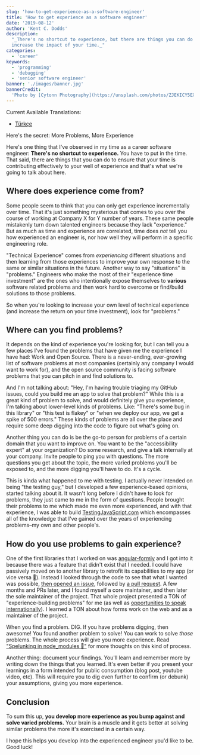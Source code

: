 ```yaml
---
slug: 'how-to-get-experience-as-a-software-engineer'
title: 'How to get experience as a software engineer'
date: '2019-08-12'
author: 'Kent C. Dodds'
description:
  "_There's no shortcut to experience, but there are things you can do to
  increase the impact of your time._"
categories:
  - 'career'
keywords:
  - 'programming'
  - 'debugging'
  - 'senior software engineer'
banner: './images/banner.jpg'
bannerCredit:
  'Photo by [Cytonn Photography](https://unsplash.com/photos/ZJEKICY5EXY)'
---
```


Current Available Translations:

- [Türkçe](https://medium.com/@ismailsimsek/bir-yaz%C4%B1l%C4%B1m-m%C3%BChendisi-olarak-nas%C4%B1l-deneyim-edinebilirsiniz-d5bc19e84c09)

Here's the secret: More Problems, More Experience

Here's one thing that I've observed in my time as a career software engineer:
**There's no shortcut to experience.** You have to put in the time. That said,
there are things that you can do to ensure that your time is contributing
effectively to your well of experience and that's what we're going to talk about
here.

## Where does experience come from?

Some people seem to think that you can only get experience incrementally over
time. That it's just something mysterious that comes to you over the course of
working at Company X for Y number of years. These same people mistakenly turn
down talented engineers because they lack "experience." But as much as time and
experience are correlated, time does _not_ tell you how experienced an engineer
is, nor how well they will perform in a specific engineering role.

"Technical Experience" comes from _experiencing_ different situations and then
learning from those experiences to improve your own response to the same or
similar situations in the future. Another way to say "situations" is "problems."
Engineers who make the most of their "experience time investment" are the ones
who intentionally expose themselves to **various** software related problems and
then work hard to overcome or find/build solutions to those problems.

So when you're looking to increase your own level of technical experience (and
increase the return on your time investment), look for "problems."

## Where can you find problems?

It depends on the kind of experience you're looking for, but I can tell you a
few places I've found the problems that have given me the experience I have had:
Work and Open Source. There is a never-ending, ever-growing list of software
problems at most companies (certainly any company I would want to work for), and
the open source community is facing software problems that you can pitch in and
find solutions to.

And I'm not talking about: "Hey, I'm having trouble triaging my GitHub issues,
could you build me an app to solve that problem?" While this is a great kind of
problem to solve, and would definitely give you experience, I'm talking about
lower-level kinds of problems. Like: "There's some bug in this library" or "this
test is flakey" or "when we deploy our app, we get a spike of 500 errors." These
kinds of problems are all over the place and require some deep digging into the
code to figure out what's going on.

Another thing you can do is be the go-to person for problems of a certain domain
that you want to improve on. You want to be the "accessibility expert" at your
organization? Do some research, and give a talk internally at your company.
Invite people to ping you with questions. The more questions you get about the
topic, the more varied problems you'll be exposed to, and the more digging
you'll have to do. It's a cycle.

This is kinda what happened to me with testing. I actually never intended on
being "the testing guy," but I developed a few experience-based opinions,
started talking about it. It wasn't long before I didn't have to look for
problems, they just came to me in the form of questions. People brought their
problems to me which made me even more experienced, and with that experience, I
was able to build [TestingJavaScript.com](https://testingjavascript.com) which
encompasses all of the knowledge that I've gained over the years of experiencing
problems–my own and other people's.

## How do you use problems to gain experience?

One of the first libraries that I worked on was
[angular-formly](https://github.com/formly-js/angular-formly) and I got into it
because there was a feature that didn't exist that I needed. I could have
passively moved on to another library to retrofit its capabilities to my app (or
vice versa 😬). Instead I looked through the code to see that what I wanted was
possible,
[then opened an issue](https://github.com/formly-js/angular-formly/issues/16),
followed by
[a pull request](https://github.com/formly-js/angular-formly/pull/17). A few
months and PRs later, and I found myself a core maintainer, and then later the
sole maintainer of the project. That whole project presented a TON of
"experience-building problems" for me (as well as
[opportunities to speak internationally](/talks/#json-powered-forms)). I learned
a TON about how forms work on the web and as a maintainer of the project.

When you find a problem. DIG. If you have problems digging, then awesome! You
found another problem to solve! You can work to solve _those_ problems. The
whole process will give you more experience. Read
["Spelunking in node_modules 👷"](/blog/spelunking-in-node-modules) for more
thoughts on this kind of process.

Another thing: document your findings. You'll learn and remember more by writing
down the things that you learned. It's even better if you present your learnings
in a form intended for public consumption (blog post, youtube video, etc). This
will require you to dig even further to confirm (or debunk) your assumptions,
giving you more experience.

## Conclusion

To sum this up, **you develop more experience as you bump against and solve
varied problems.** Your brain is a muscle and it gets better at solving similar
problems the more it's exercised in a certain way.

I hope this helps you develop into the experienced engineer you'd like to be.
Good luck!

